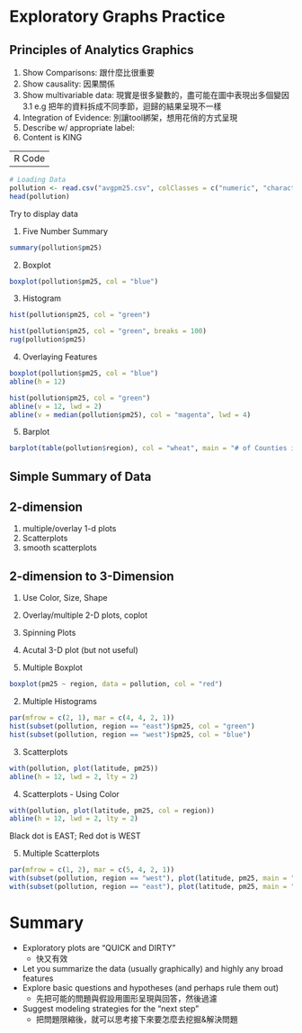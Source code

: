 Exploratory Graphs Practice
===========================

Principles of Analytics Graphics
----------------------
1. Show Comparisons: 跟什麼比很重要
2. Show causality: 因果關係
3. Show multivariable data: 現實是很多變數的，盡可能在圖中表現出多個變因
	3.1 e.g 把年的資料拆成不同季節，迴歸的結果呈現不一樣
4. Integration of Evidence: 別讓tool綁架，想用花俏的方式呈現
5. Describe w/ appropriate label:
6. Content is KING

-----------------------
R Code
-----------------------

```r
# Loading Data
pollution <- read.csv("avgpm25.csv", colClasses = c("numeric", "character", "factor", "numeric", "numeric"))
head(pollution)
```

Try to display data

1. Five Number Summary
```r
summary(pollution$pm25)
```

2. Boxplot
```r
boxplot(pollution$pm25, col = "blue")
```

3. Histogram
```r
hist(pollution$pm25, col = "green")
```
```r
hist(pollution$pm25, col = "green", breaks = 100)
rug(pollution$pm25)
```


4. Overlaying Features
```r
boxplot(pollution$pm25, col = "blue")
abline(h = 12)
```

```r
hist(pollution$pm25, col = "green")
abline(v = 12, lwd = 2)
abline(v = median(pollution$pm25), col = "magenta", lwd = 4)
```

5. Barplot
```r
barplot(table(pollution$region), col = "wheat", main = "# of Counties in Each Region")
```


Simple Summary of Data
-------------------------
2-dimension
-------------------------
1. multiple/overlay 1-d plots
2. Scatterplots
3. smooth scatterplots

2-dimension to 3-Dimension
------------------------
1. Use Color, Size, Shape
2. Overlay/multiple 2-D plots, coplot
3. Spinning Plots
4. Acutal 3-D plot (but not useful)


1. Multiple Boxplot
```r
boxplot(pm25 ~ region, data = pollution, col = "red")
```

2. Multiple Histograms
```r
par(mfrow = c(2, 1), mar = c(4, 4, 2, 1))
hist(subset(pollution, region == "east")$pm25, col = "green")
hist(subset(pollution, region == "west")$pm25, col = "blue")
```


3. Scatterplots
```r
with(pollution, plot(latitude, pm25))
abline(h = 12, lwd = 2, lty = 2)
```

4. Scatterplots - Using Color
```r
with(pollution, plot(latitude, pm25, col = region))
abline(h = 12, lwd = 2, lty = 2)
```
Black dot is EAST; Red dot is WEST

5. Multiple Scatterplots
```r
par(mfrow = c(1, 2), mar = c(5, 4, 2, 1))
with(subset(pollution, region == "west"), plot(latitude, pm25, main = "West"))
with(subset(pollution, region == "east"), plot(latitude, pm25, main = "East"))
```

Summary
=================
* Exploratory plots are "QUICK and DIRTY"
  * 快又有效
* Let you summarize the data (usually graphically) and highly any broad features
* Explore basic questions and hypotheses (and perhaps rule them out)
  * 先把可能的問題與假設用圖形呈現與回答，然後過濾
* Suggest modeling strategies for the "next step"
  * 把問題限縮後，就可以思考接下來要怎麼去挖掘&解決問題